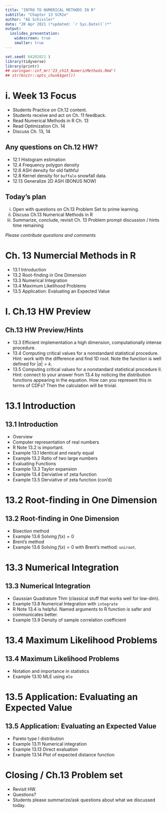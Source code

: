 ```yaml
---
title: "INTRO TO NUMERICAL METHODS IN R"
subtitle: "Chapter 13 SCR2e"
author: "AG Schissler"
date: "20 Apr 2021 (*updated: `r Sys.Date()`)*"
output:
  ioslides_presentation:
    widescreen: true
    smaller: true
---
```


```r
set.seed( 04202021 )
library(tidyverse)
library(printr)
## xaringan::inf_mr('23_ch13_NumericMethods.Rmd')
## str(knitr::opts_chunk$get())
```

<!-- open up etext as you go. don't typeset the chapter -->

# i. Week 13 Focus

- Students Practice on Ch.12 content.
- Students receive and act on Ch. 11 feedback.
- Read Numerical Methods in R Ch. 13
- Read Optimization Ch. 14
- Discuss Ch. 13, 14

## Any questions on Ch.12 HW?

- 12.1 Histogram estimation
- 12.4 Frequency polygon density
- 12.6 ASH density for old faithful
- 12.8 Kernel density for `buffalo` snowfall data.
- 12.13 Generalize 2D ASH (BONUS NOW)

## Today's plan

i. Open with questions on Ch.13 Problem Set to prime learning.
ii. Discuss Ch.13 Numerical Methods in R
iii. Summarize, conclude, revisit Ch. 13 Problem prompt discussion / hints time remaining

*Please contribute questions and comments*

# Ch. 13 Numercial Methods in R

- 13.1 Introduction
- 13.2 Root-finding in One Dimension
- 13.3 Numerical Integration
- 13.4 Maximum Likelihood Problems
- 13.5 Application: Evaluating an Expected Value

# I. Ch.13 HW Preview

## Ch.13 HW Preview/Hints

- 13.3 Efficient implementation a high dimension, computationally intense procedure.
- 13.4 Computing critical values for a nonstandard statistical procedure. Hint: work with the difference and find 1D root. Note the function is well defined for $|a|=k$.
- 13.5 Computing critical values for a nonstandard statistical procedure II. Hint: connect to your answer from 13.4 by noticing the distribution functions appearing in the equation. How can you represent this in terms of CDFs? Then the calculation will be trivial.

# 13.1 Introduction

## 13.1 Introduction

- Overview
- Computer representation of real numbers
- R Note 13.2 is important.
- Example 13.1 Identical and nearly equal
- Example 13.2 Ratio of two large numbers
- Evaluating Functions
- Example 13.3 Taylor expansion
- Example 13.4 Derviative of zeta function
- Example 13.5 Derviative of zeta function (con'd)

# 13.2 Root-finding in One Dimension

## 13.2 Root-finding in One Dimension

- Bisection method
- Example 13.6 Solving $f(x)=0$
- Brent's method
- Example 13.6 Solving $f(x)=0$ with Brent's method: `uniroot`.

# 13.3 Numerical Integration

## 13.3 Numerical Integration

- Gaussian Quadrature Thm (classical stuff that works well for low-dim).
- Example 13.8 Numerical Integration with `integrate`
- R Note 13.4 is helpful. Named arguments to R function is safer and communicates better.
- Example 13.9 Density of sample correlation coefficient

# 13.4 Maximum Likelihood Problems

## 13.4 Maximum Likelihood Problems

- Notation and importance in statistics
- Example 13.10 MLE using `mle`

# 13.5 Application: Evaluating an Expected Value

## 13.5 Application: Evaluating an Expected Value

- Pareto type I distribution
- Example 13.11 Numerical integration
- Example 13.13 Direct evaluation
- Example 13.14 Plot of expected distance function

# Closing / Ch.13 Problem set

- Revisit HW.
- Questions?
- Students please summarize/ask questions about what we discussed today.
